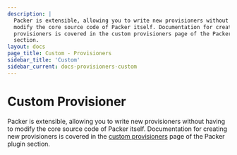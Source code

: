 ```yaml
---
description: |
  Packer is extensible, allowing you to write new provisioners without having to
  modify the core source code of Packer itself. Documentation for creating new
  provisioners is covered in the custom provisioners page of the Packer plugin
  section.
layout: docs
page_title: Custom - Provisioners
sidebar_title: 'Custom'
sidebar_current: docs-provisioners-custom
---
```


# Custom Provisioner

Packer is extensible, allowing you to write new provisioners without having to
modify the core source code of Packer itself. Documentation for creating new
provisioners is covered in the [custom
provisioners](/docs/extending/custom-provisioners.html) page of the Packer
plugin section.
